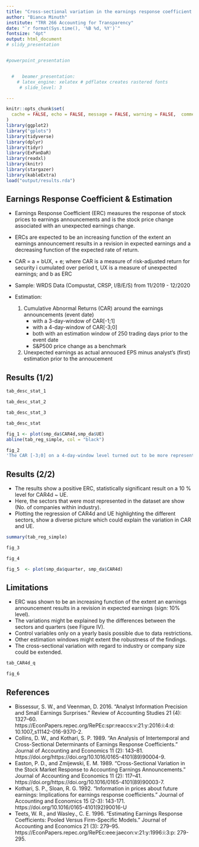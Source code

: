 ---
title: "Cross-sectional variation in the earnings response coefficient: Current evidence from S&P500 companies"
author: "Bianca Minuth"
institute: "TRR 266 Accounting for Transparency"
date: "`r format(Sys.time(), '%B %d, %Y')`"
fontsize: "4pt"
output: html_document
# slidy_presentation


#powerpoint_presentation


  #   beamer_presentation: 
    # latex_engine: xelatex # pdflatex creates rastered fonts
     # slide_level: 3

---

```{r setup, include=FALSE}
knitr::opts_chunk$set(
  cache = FALSE, echo = FALSE, message = FALSE, warning = FALSE,  comment = '', fig.width = 5, fig.height = 5
)
library(ggplot2)
library("gplots")
library(tidyverse)
library(dplyr)
library(tidyr)
library(ExPanDaR)
library(readxl)
library(knitr)
library(stargazer)
library(kableExtra)
load("output/results.rda")


```


## Earnings Response Coefficient & Estimation

- Earnings Response Coefficient (ERC) measures the response of stock prices to earnings announcements and is the stock price change associated with an unexpected earnings change. 
- ERCs are expected to be an increasing function of the extent an earnings announcement results in a revision in expected earnings and a decreasing function of the expected rate of return. 
- CAR = a + bUX, + e; where CAR is a measure of risk-adjusted return for security i cumulated over period t, UX is a measure of unexpected earnings; and b as ERC

- Sample: WRDS Data (Compustat, CRSP, I/B/E/S) from 11/2019 - 12/2020
- Estimation: 
  1. Cumulative Abnormal Returns (CAR) around the earnings announcements (event date)
     - with a 3-day-window of CAR[-1;1]
     - with a 4-day-window of CAR[-3;0]
     - both with an estimation window of 250 trading days prior to the event date
     - S&P500 price change as a benchmark
  2. Unexpected earnings as actual annouced EPS minus analyst’s (first) estimation prior to the annoucement

## Results (1/2)

```{r tab_descriptives_sample_1, result='asis', echo=FALSE}
tab_desc_stat_1
```

```{r tab_descriptives_sample_2, result='asis', echo=FALSE}
tab_desc_stat_2
```

```{r tab_descriptives_sample_3, result='asis', echo=FALSE}
tab_desc_stat_3
```

```{r tab_descriptives_sample, result='asis', echo=FALSE, bootstrap_options = "stripped", font_size = 10, full_width = F}
tab_desc_stat

```



```{r CAR4d_UE}
fig_1 <- plot(smp_da$CAR4d,smp_da$UE)
abline(tab_reg_simple, col = "black")
```

```{r CAR3d_CAR4d_UE}
fig_2
'The CAR [-3;0] on a 4-day-window level turned out to be more representative, thus the following regression refers to CAR4d.'

```


## Results (2/2)

- The results show a positive ERC, statistically significant result on a 10 % level for CAR4d ~ UE.
- Here, the sectors that were most represented in the dataset are show (No. of companies within industry). 
- Plotting the regression of CAR4d and UE highlighting the different sectors, show a diverse picture which could explain the variation in CAR and UE.

```{r tab_reg, echo=FALSE}
summary(tab_reg_simple)

```


```{r CAR4d_ind}
fig_3
```


```{r CAR4d_UE_quarter}
fig_4
```


```{r CAR4d_quarter}
fig_5  <- plot(smp_da$quarter, smp_da$CAR4d)

```



## Limitations

- ERC was shown to be an increasing function of the extent an earnings announcement results in a revision in expected earnings (sign: 10% level).
- The variations might be explained by the differences between the sectors and quarters (see Figure IV).
- Control variables only on a yearly basis possible due to data restrictions.
- Other estimation windows might extent the robustness of the findings.
- The cross-sectional variation with regard to industry or company size could be extended. 

```{r CAR_UE_q, fig.width=1, fig.height=1}
tab_CAR4d_q

```


```{r CAR4d_ind_quarter}
fig_6
```

## References
- Bissessur, S. W., and Veenman, D. 2016. “Analyst Information Precision and Small Earnings Surprises.” Review of Accounting Studies 21 (4): 1327–60. https://EconPapers.repec.org/RePEc:spr:reaccs:v:21:y:2016:i:4:d: 10.1007_s11142-016-9370-2. 
- Collins, D. W., and Kothari, S. P.  1989. “An Analysis of Intertemporal and Cross-Sectional Determinants of Earnings Response Coefficients.” Journal of Accounting and Economics 11 (2): 143–81. https://doi.org/https://doi.org/10.1016/0165-4101(89)90004-9. 
- Easton, P. D., and Zmijewski, E. M. 1989. “Cross-Sectional Variation in the Stock Market Response to Accounting Earnings Announcements.” Journal of Accounting and Economics 11 (2): 117–41. https://doi.org/https://doi.org/10.1016/0165-4101(89)90003-7.
- Kothari, S. P., Sloan, R. G. 1992. “Information in prices about future earnings: Implications for earnings response coefficients.” Journal of Accounting and Economics 15 (2-3): 143-171. https://doi.org/10.1016/0165-4101(92)90016-U
- Teets, W. R., and Wasley., C. E. 1996. “Estimating Earnings Response Coefficients: Pooled Versus Firm-Specific Models.” Journal of Accounting and Economics 21 (3): 279–95. https://EconPapers.repec.org/RePEc:eee:jaecon:v:21:y:1996:i:3:p: 279-295.

